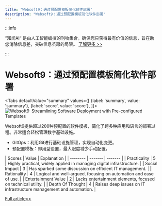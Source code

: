 ```yaml
---
title: "Websoft9：通过预配置模板简化软件部署"
description: "Websoft9：通过预配置模板简化软件部署"
---
```



:::info

“知闻AI“ 是由人工智能编撰的刊物集合，确保您只获得最有价值的信息，旨在助您消除信息差，突破信息茧房的局限。  [了解更多 >>](/)

:::

# Websoft9：通过预配置模板简化软件部署


<Tabs
	defaultValue="summary"
	values={[
	{label: 'summary', value: 'summary'},
	{label: 'score', value: 'score'},
]}>
<TabItem value="summary">
<img
  src="https://image.informedainews.com/2024/06/08/To-eqP-1717825174-0.jpg"
  alt="Websoft9: Streamlining Software Deployment with Pre-configured Templates"
/>



Websoft9提供超过200种预配置的软件模板，简化了跨多种应用和语言的部署过程。非常适合轻松管理数字基础设施。

* GitOps：利用Git进行基础设施管理，实现自动化变更。
* 预配置模板：即用型设置，最大限度减少手动配置。
</TabItem>
<TabItem value="score">
	| Scores     | Value   | Explanation |
	| -------- | ------- | ------- |
	| Practicality  | 5    | Highly practical, widely applied in managing digital infrastructure.    |
	| Social Impact | 3     | Has sparked some discussion on efficient IT management.    |
	| Rationality    | 4    | Logical and well-argued, focusing on automation and ease of use.    |
	| Entertainment Value    | 2    | Lacks entertainment elements, focused on technical utility.    |
	| Depth Of Thought    | 4    | Raises deep issues on IT infrastructure management and automation.    |
</TabItem>
</Tabs>

[Full article>>](https://github.com/ruanyf/weekly/issues/4597)
